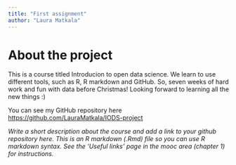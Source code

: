 ```yaml
---
title: "First assignment"
author: "Laura Matkala"
---
```

# About the project

This is a course titled Introducion to open data science. We learn to use different tools, such as R, R markdown and GitHub. So, seven weeks of hard work and fun with data before Christmas! Looking forward to learning all the new things :)


You can see my GitHub repository here <https://github.com/LauraMatkala/IODS-project>

*Write a short description about the course and add a link to your github repository here. This is an R markdown (.Rmd) file so you can use R markdown syntax. See the 'Useful links' page in the mooc area (chapter 1) for instructions.*